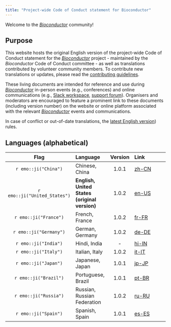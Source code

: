 ```yaml
---
title: "Project-wide Code of Conduct statement for Bioconductor"
---
```


Welcome to the [_Bioconductor_](https://bioconductor.org/) community!

## Purpose

This website hosts the original English version of the project-wide Code of
Conduct statement for the [_Bioconductor_](https://bioconductor.org/) project -
maintained by the _Bioconductor_ Code of Conduct committee - as well as
translations contributed by volunteer community members.
To contribute new translations or updates, please read the
[contributing guidelines](contribute.html).

These living documents are intended for reference and use during
[_Bioconductor_](https://bioconductor.org/) in-person events (e.g., conferences)
and online communications (e.g., [Slack workspace][bioc-slack],
[support forum][bioc-support-forum]).
Organisers and moderators are encouraged to feature a prominent link to these
documents (including version number) on the website or online platform
associated with the relevant [_Bioconductor_](https://bioconductor.org/) events
and communications.

In case of conflict or out-of-date translations, the
[latest English version](en-US.html)) rules.

## Languages (alphabetical)

|          Flag           | Language       | Version | Link               |
| :---------------------: | :------------- | :-----: | :------------------|
| `r emo::ji("China")` | Chinese, China | 1.0.1 | [zh-CN](zh-CN.html) |
| `r emo::ji("United_States")` | **English, United States (original version)** | 1.0.2 | [en-US](en-US.html) |
| `r emo::ji("France")` | French, France | 1.0.2 | [fr-FR](fr-FR.html) |
| `r emo::ji("Germany")` | German, Germany | 1.0.2 | [de-DE](de-DE.html) |
| `r emo::ji("India")` | Hindi, India | - | [hi-IN](hi-IN.html) |
| `r emo::ji("Italy")` | Italian, Italy | 1.0.2 | [it-IT](it-IT.html) |
| `r emo::ji("Japan")` | Japanese, Japan | 1.0.1 | [jp-JP](jp-JP.html) |
| `r emo::ji("Brazil")` | Portuguese, Brazil | 1.0.1 | [pt-BR](pt-BR.html) |
| `r emo::ji("Russia")` | Russian, Russian Federation | 1.0.2 | [ru-RU](ru-RU.html) |
| `r emo::ji("Spain")` | Spanish, Spain | 1.0.1 | [es-ES](es-ES.html) |

[bioc-slack]: https://bioc-community.herokuapp.com/
[bioc-support-forum]: https://support.bioconductor.org/
